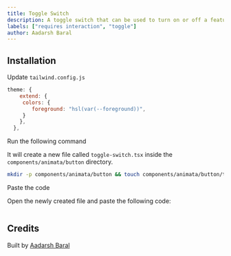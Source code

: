 ```yaml
---
title: Toggle Switch
description: A toggle switch that can be used to turn on or off a feature.
labels: ["requires interaction", "toggle"]
author: Aadarsh Baral
---
```


<ComponentPreview name="button-toggle-switch--docs" />

## Installation

<Steps>

<Step>Update `tailwind.config.js`</Step>
```js
theme: {
    extend: {
     colors: {
        foreground: "hsl(var(--foreground))",
     }
    },
  },
```

<Step>Run the following command</Step>

It will create a new file called `toggle-switch.tsx` inside the `components/animata/button` directory.

```bash
mkdir -p components/animata/button && touch components/animata/button/toggle-switch.tsx
```

<Step>Paste the code</Step>

Open the newly created file and paste the following code:

```jsx file=<rootDir>/animata/button/toggle-switch.tsx

```

</Steps>

## Credits

Built by [Aadarsh Baral](https://github.com/aadarshbaral)
